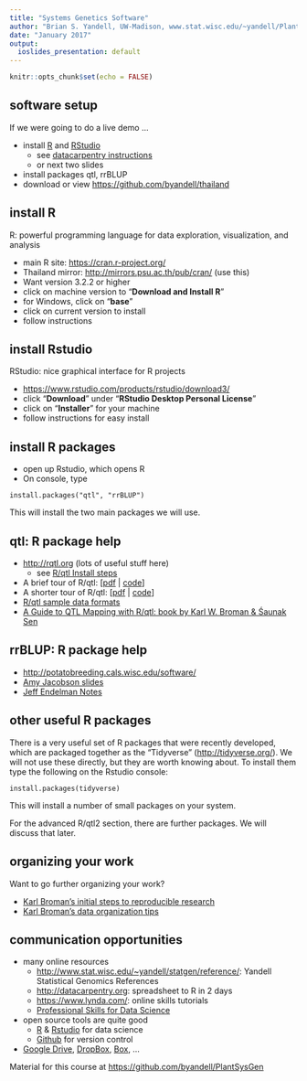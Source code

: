 ```yaml
---
title: "Systems Genetics Software"
author: "Brian S. Yandell, UW-Madison, www.stat.wisc.edu/~yandell/PlantSysGen"
date: "January 2017"
output:
  ioslides_presentation: default
---
```


```r
knitr::opts_chunk$set(echo = FALSE)
```

## software setup

If we were going to do a live demo ...

- install [R](http://www.r-project.org/) and [RStudio](http://www.rstudio.com/)
    + see [datacarpentry instructions](http://www.datacarpentry.org/R-ecology-lesson/)
    + or next two slides
- install packages qtl, rrBLUP
- download or view <https://github.com/byandell/thailand>

## install R

R: powerful programming language for data exploration, visualization, and analysis

- main R site: <https://cran.r-project.org/>
- Thailand mirror: <http://mirrors.psu.ac.th/pub/cran/> (use this)
- Want version 3.2.2 or higher
- click on machine version to "**Download and Install R**"
- for Windows, click on "**base**"
- click on current version to install
- follow instructions

## install Rstudio

RStudio: nice graphical interface for R projects

- <https://www.rstudio.com/products/rstudio/download3/>
- click "**Download**" under "**RStudio Desktop Personal License**"
- click on "**Installer**" for your machine
- follow instructions for easy install

## install R packages

- open up Rstudio, which opens R
- On console, type

```
install.packages("qtl", "rrBLUP")
```

This will install the two main packages we will use.

## qtl: R package help

- <http://rqtl.org> (lots of useful stuff here)
    + see [R/qtl Install steps](http://rqtl.org/tutorials/rqtltour2.pdf)
- A brief tour of R/qtl: [[pdf](http://rqtl.org/tutorials/rqtltour.pdf) | [code](http://rqtl.org/tutorials/rqtltour.R)]
- A shorter tour of R/qtl: [[pdf](http://rqtl.org/tutorials/rqtltour2.pdf) | [code](http://rqtl.org/tutorials/rqtltour2.R)]
- [R/qtl sample data formats](http://rqtl.org/sampledata/)
- [A Guide to QTL Mapping with R/qtl: book by Karl W. Broman & Śaunak Sen](http://www.rqtl.org/book/)

## rrBLUP: R package help

- <http://potatobreeding.cals.wisc.edu/software/>
- [Amy Jacobson slides](http://pbgworks.org/sites/pbgworks.org/files/Introduction%20to%20Genomic%20Selection%20in%20R.pdf)
- [Jeff Endelman Notes](https://potatobreeding.cals.wisc.edu/wp-content/uploads/sites/21/2014/01/GS_tutorial.pdf)

## other useful R packages

There is a very useful set of R packages that were recently developed, which are packaged together as the "Tidyverse" (<http://tidyverse.org/>). We will not use these directly, but they are worth knowing about.
To install them type the following on the Rstudio console:

```
install.packages(tidyverse)
```

This will install a number of small packages on your system.

For the advanced R/qtl2 section, there are further packages. We will discuss that later.

## organizing your work

Want to go further organizing your work?

- [Karl Broman's initial steps to reproducible research](http://kbroman.org/steps2rr/)
- [Karl Broman's data organization tips](http://kbroman.org/dataorg/)

## communication opportunities

- many online resources
    + <http://www.stat.wisc.edu/~yandell/statgen/reference/>: Yandell Statistical Genomics References
    + <http://datacarpentry.org>: spreadsheet to R in 2 days
    + <https://www.lynda.com/>: online skills tutorials
    + [Professional Skills for Data Science](http://www.stat.wisc.edu/network-skills)
- open source tools are quite good
    + [R](https://cran.r-project.org/) & [Rstudio](https://www.rstudio.com/) for data science
    + [Github](https://github.com/) for version control
- [Google Drive](https://www.google.com/drive/), [DropBox](https://www.dropbox.com/), [Box](https://www.box.com/), ...

Material for this course at <https://github.com/byandell/PlantSysGen>
